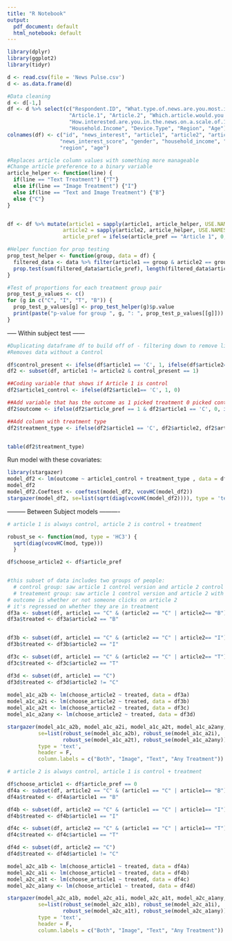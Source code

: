 ```yaml
---
title: "R Notebook"
output:
  pdf_document: default
  html_notebook: default
---
```



```r
library(dplyr)
library(ggplot2)
library(tidyr)

d <- read.csv(file = 'News Pulse.csv')
d <- as.data.frame(d)

#Data cleaning
d <- d[-1,]
df <- d %>% select(c("Respondent.ID", "What.type.of.news.are.you.most.interested.in.", 
                    "Article.1", "Article.2", "Which.article.would.you.be.more.likely.to.click.on.",
                    "How.interested.are.you.in.the.news.on.a.scale.of.1.to.10.", "Gender",
                    "Household.Income", "Device.Type", "Region", "Age"))
colnames(df) <- c("id", "news_interest", "article1", "article2", "article_pref", 
                 "news_interest_score", "gender", "household_income", "device_type", 
                 "region", "age")

#Replaces article column values with something more manageable
#Change article preference to a binary variable
article_helper <- function(line) {
  if(line == "Text Treatment") {"T"}
  else if(line == "Image Treatment") {"I"}
  else if(line == "Text and Image Treatment") {"B"}
  else {"C"}
}


df <- df %>% mutate(article1 = sapply(article1, article_helper, USE.NAMES=FALSE),
                  article2 = sapply(article2, article_helper, USE.NAMES=FALSE),
                  article_pref = ifelse(article_pref == "Article 1", 0, 1))

#Helper function for prop testing
prop_test_helper <- function(group, data = df) {
  filtered_data <- data %>% filter(article1 == group & article2 == group)
  prop.test(sum(filtered_data$article_pref), length(filtered_data$article_pref))
}

#Test of proportions for each treatment group pair
prop_test_p_values <- c()
for (g in c("C", "I", "T", "B")) {
  prop_test_p_values[g] <- prop_test_helper(g)$p.value
  print(paste("p-value for group ", g, ": ", prop_test_p_values[[g]]))
}


```


----- Within subject test ------

```r
#Duplicating dataframe df to build off of - filtering down to remove like:like pairs
#Removes data without a Control

df$control_present <- ifelse(df$article1 == 'C', 1, ifelse(df$article2== 'C', 1, 0))
df2 <- subset(df, article1 != article2 & control_present == 1)

```

```r
##Coding variable that shows if Article 1 is control
df2$article1_control <- ifelse(df2$article1== 'C', 1, 0)

##Add variable that has the outcome as 1 picked treatment 0 picked control
df2$outcome <- ifelse(df2$article_pref == 1 & df2$article1 == 'C', 0, ifelse(df2$article_pref == 0 & df2$article2 == 'C', 0, 1))

##Add column with treatment type 
df2$treatment_type <- ifelse(df2$article1 == 'C', df2$article2, df2$article1)


table(df2$treatment_type)
```

Run model with these covariates:

```r
library(stargazer)
model_df2 <- lm(outcome ~ article1_control + treatment_type , data = df2 )
model_df2
model_df2.Coeftest <- coeftest(model_df2, vcovHC(model_df2))
stargazer(model_df2, se=list(sqrt(diag(vcovHC(model_df2)))), type = 'text', header = F)

```


--------- Between Subject models  ----------

```r

# article 1 is always control, article 2 is control + treatment

robust_se <- function(mod, type = 'HC3') { 
  sqrt(diag(vcovHC(mod, type)))
  }

df$choose_article2 <- df$article_pref


#this subset of data includes two groups of people:
  # control group: saw article 1 control version and article 2 control version
  # treatement group: saw article 1 control version and article 2 with both image and text treatment
# outcome is whether or not someone clicks on article 2
# it's regressed on whether they are in treatment
df3a <- subset(df, article1 == "C" & (article2 == "C" | article2== "B"))
df3a$treated <- df3a$article2 == "B"


df3b <- subset(df, article1 == "C" & (article2 == "C" | article2== "I"))
df3b$treated <- df3b$article2 == "I"

df3c <- subset(df, article1 == "C" & (article2 == "C" | article2== "T"))
df3c$treated <- df3c$article2 == "T"

df3d <- subset(df, article1 == "C")
df3d$treated <- df3d$article2 != "C"
  
model_a1c_a2b <- lm(choose_article2 ~ treated, data = df3a)
model_a1c_a2i <- lm(choose_article2 ~ treated, data = df3b)
model_a1c_a2t <- lm(choose_article2 ~ treated, data = df3c)
model_a1c_a2any <- lm(choose_article2 ~ treated, data = df3d)

stargazer(model_a1c_a2b, model_a1c_a2i, model_a1c_a2t, model_a1c_a2any,
          se=list(robust_se(model_a1c_a2b), robust_se(model_a1c_a2i), 
                  robust_se(model_a1c_a2t), robust_se(model_a1c_a2any)), 
          type = 'text', 
          header = F,
          column.labels = c("Both", "Image", "Text", "Any Treatment"))
```


```r

# article 2 is always control, article 1 is control + treatment

df$choose_article1 <- df$article_pref == 0
df4a <- subset(df, article2 == "C" & (article1 == "C" | article1== "B"))
df4a$treated <- df4a$article1 == "B"

df4b <- subset(df, article2 == "C" & (article1 == "C" | article1== "I"))
df4b$treated <- df4b$article1 == "I"

df4c <- subset(df, article2 == "C" & (article1 == "C" | article1== "T"))
df4c$treated <- df4c$article1 == "T"

df4d <- subset(df, article2 == "C")
df4d$treated <- df4d$article1 != "C"

model_a2c_a1b <- lm(choose_article1 ~ treated, data = df4a)
model_a2c_a1i <- lm(choose_article1 ~ treated, data = df4b)
model_a2c_a1t <- lm(choose_article1 ~ treated, data = df4c)
model_a2c_a1any <- lm(choose_article1 ~ treated, data = df4d)

stargazer(model_a2c_a1b, model_a2c_a1i, model_a2c_a1t, model_a2c_a1any,
          se=list(robust_se(model_a2c_a1b), robust_se(model_a2c_a1i), 
                  robust_se(model_a2c_a1t), robust_se(model_a2c_a1any)), 
          type = 'text', 
          header = F,
          column.labels = c("Both", "Image", "Text", "Any Treatment"))

```